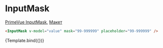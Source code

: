 

<Meta title="Prime/InputMask" />

# InputMask

[PrimeVue InputMask](https://primevue.org/inputmask), [Макет](<https://www.figma.com/design/4TYeki0MDLhfPGJstbIicf/UI-kit-PrimeFace-(DS)?node-id=484-5521&node-type=section&t=2PSg63p2UfJ4cUzB-0>)

```html dark
<InputMask v-model="value" mask="99-999999" placeholder="99-999999" />
```

<Story name="Primary">{Template.bind({})}</Story>
